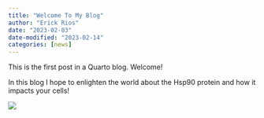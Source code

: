 ```yaml
---
title: "Welcome To My Blog"
author: "Erick Rios"
date: "2023-02-03"
date-modified: "2023-02-14"
categories: [news]
---
```


This is the first post in a Quarto blog. Welcome!

In this blog I hope to enlighten the world about the Hsp90 protein and how it impacts your cells!

![](Hsp90.jpg)

